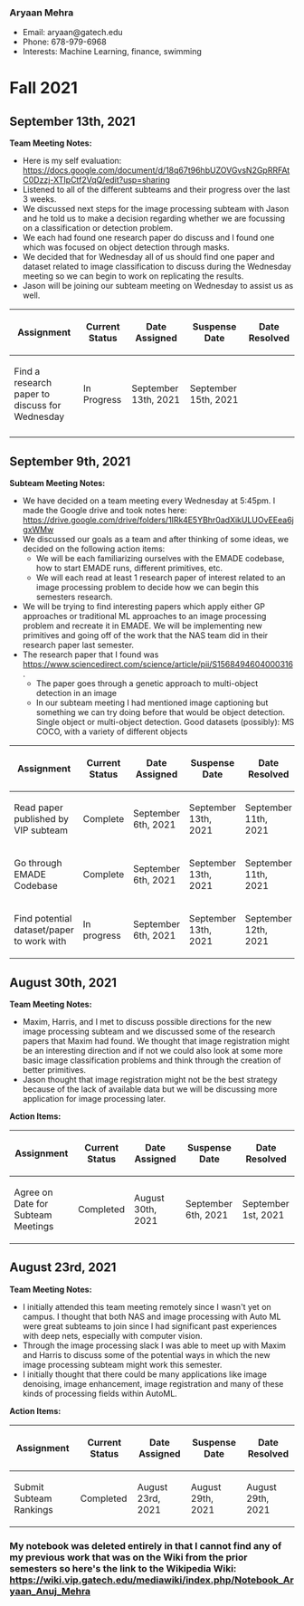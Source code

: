 === Aryaan Mehra ===
* Email: aryaan@gatech.edu
* Phone: 678-979-6968
* Interests: Machine Learning, finance, swimming
= Fall 2021 = 
== September 13th, 2021 == 
'''Team Meeting Notes:'''
* Here is my self evaluation: https://docs.google.com/document/d/18q67t96hbUZOVGvsN2GpRRFAtC0Dzzj-XTIpCtf2VqQ/edit?usp=sharing
* Listened to all of the different subteams and their progress over the last 3 weeks. 
* We discussed next steps for the image processing subteam with Jason and he told us to make a decision regarding whether we are focussing on a classification or detection problem. 
* We each had found one research paper do discuss and I found one which was focused on object detection through masks.
* We decided that for Wednesday all of us should find one paper and dataset related to image classification to discuss during the Wednesday meeting so we can begin to work on replicating the results. 
* Jason will be joining our subteam meeting on Wednesday to assist us as well. 
{| class="wikitable"
!Assignment 
!Current Status
!Date Assigned
!Suspense Date
!Date Resolved
|-
|Find a research paper to discuss for Wednesday
|In Progress
|September 13th, 2021
|September 15th, 2021
|-
|}
== September 9th, 2021 == 
'''Subteam Meeting Notes:'''
* We have decided on a team meeting every Wednesday at 5:45pm. I made the Google drive and took notes here: https://drive.google.com/drive/folders/1IRk4E5YBhr0adXikULUOvEEea6jgxWMw
* We discussed our goals as a team and after thinking of some ideas, we decided on the following action items:
** We will be each familiarizing ourselves with the EMADE codebase, how to start EMADE runs, different primitives, etc. 
** We will each read at least 1 research paper of interest related to an image processing problem to decide how we can begin this semesters research.
* We will be trying to find interesting papers which apply either GP approaches or traditional ML approaches to an image processing problem and recreate it in EMADE. We will be implementing new primitives and going off of the work that the NAS team did in their research paper last semester. 
* The research paper that I found was https://www.sciencedirect.com/science/article/pii/S1568494604000316.
** The paper goes through a genetic approach to multi-object detection in an image
** In our subteam meeting I had mentioned image captioning but something we can try doing before that would be object detection. Single object or multi-object detection. Good datasets (possibly): MS COCO, with a variety of different objects
{| class="wikitable"
!Assignment 
!Current Status
!Date Assigned
!Suspense Date
!Date Resolved
|-
|Read paper published by VIP subteam
|Complete
|September 6th, 2021
|September 13th, 2021
|September 11th, 2021
|- 
|Go through EMADE Codebase
|Complete
|September 6th, 2021
|September 13th, 2021
|September 11th, 2021
|-
|Find potential dataset/paper to work with
|In progress
|September 6th, 2021
|September 13th, 2021
|September 12th, 2021
|}
== August 30th, 2021 == 
''' Team Meeting Notes: '''
* Maxim, Harris, and I met to discuss possible directions for the new image processing subteam and we discussed some of the research papers that Maxim had found. We thought that image registration might be an interesting direction and if not we could also look at some more basic image classification problems and think through the creation of better primitives. 
* Jason thought that image registration might not be the best strategy because of the lack of available data but we will be discussing more application for image processing later. 
''' Action Items: '''
{| class="wikitable"
!Assignment 
!Current Status
!Date Assigned
!Suspense Date
!Date Resolved
|-
| Agree on Date for Subteam Meetings
| Completed
| August 30th, 2021
| September 6th, 2021
| September 1st, 2021
|}
== August 23rd, 2021 ==
''' Team Meeting Notes: '''
* I initially attended this team meeting remotely since I wasn't yet on campus. I thought that both NAS and image processing with Auto ML were great subteams to join since I had significant past experiences with deep nets, especially with computer vision.
* Through the image processing slack I was able to meet up with Maxim and Harris to discuss some of the potential ways in which the new image processing subteam might work this semester.
* I initially thought that there could be many applications like image denoising, image enhancement, image registration and many of these kinds of processing fields within AutoML.
''' Action Items:'''
{| class="wikitable"
!Assignment 
!Current Status
!Date Assigned
!Suspense Date
!Date Resolved
|-
| Submit Subteam Rankings
| Completed
| August 23rd, 2021
| August 29th, 2021
| August 29th, 2021
|}
=== My notebook was deleted entirely in that I cannot find any of my previous work that was on the Wiki from the prior semesters so here's the link to the Wikipedia Wiki: https://wiki.vip.gatech.edu/mediawiki/index.php/Notebook_Aryaan_Anuj_Mehra ===